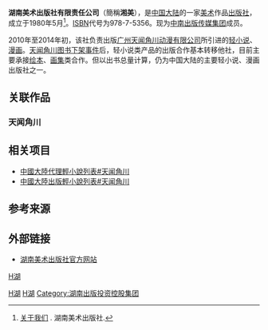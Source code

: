 {{Infobox Company
| company_name        = 湖南美术出版社有限责任公司
| company_name_en     = Hunan Fine Arts Publishing House
| company_logo        = [[File:Hunan_Arts_Publishing_House_Logo.png|File:Hunan_Arts_Publishing_House_Logo.png]]
| company_type        = [[有限责任公司|有限责任公司]]、[[出版社|出版社]]
| original_text       = 
| original_spelling   = 
| company_slogan      = 
| market_information  = 
| ROC_UBN             = 
| abbreviated_name    = 
| foundation          = 1980年5月（湖南美术出版社）<br> 1990年3月19日（湖南美术出版社有限责任公司）
| location            = {{PRC}}<br> [[湖南省|湖南省]][[长沙市|长沙市]][[雨花区|雨花区]]东二环一段622号
| zip_code            = 410016
| telephone_no        = +86-731-84787042
| key_people          = 总经理：李小山
| industry            = 美术类图书出版业
| products            = 
| services            = 
| capital             = 5784万元[[人民币|人民币]]
| revenue             = 
| operating_income    = 
| profit              = 
| total_asset         = 
| net_asset           = 
| market_value        = 
| num_employees       = 
| P/E ratio           = 
| earnings per share  = 
| Net asset value     = 
| accounting_period   = 
| parent              = [[中南出版传媒集团股份有限公司|中南出版传媒集团股份有限公司]]
| divisions           = 
| major_shareholder   = 
| subsid              = 
| homepage            = http://www.arts-press.com/
| width               = 
}}
'''湖南美术出版社有限责任公司'''（簡稱'''湘美'''），是[[中国大陆|中国大陆]]的一家[[美术|美术]]作品[[出版社|出版社]]，成立于1980年5月<ref>[http://www.arts-press.com/about/ 关于我们] {{Wayback|url=http://www.arts-press.com/about/ |date=20141023234519 }}. 湖南美术出版社.</ref>。[[ISBN|ISBN]]代号为978-7-5356。现为[[中南出版传媒集团|中南出版传媒集团]]成员。

2010年至2014年初，该社负责出版[[广州天闻角川动漫有限公司|广州天闻角川动漫有限公司]]所引进的[[轻小说|轻小说]]、[[漫画|漫画]]。[[天闻角川#全面下架事件|天闻角川图书下架事件]]后，轻小说类产品的出版合作基本转移他社，目前主要承接[[绘本|绘本]]、[[画集|画集]]类合作。但以出书总量计算，仍为中国大陆的主要轻小说、漫画出版社之一。

==关联作品==

===天闻角川===
{{主|天闻角川#关联作品}}

==相关项目==
*[[中國大陸代理輕小說列表#天闻角川|中國大陸代理輕小說列表#天闻角川]]
*[[中國大陸出版輕小說列表#天闻角川|中國大陸出版輕小說列表#天闻角川]]

==参考来源==
{{reflist}}

==外部链接==
*[https://web.archive.org/web/20100819171914/http://arts-press.com/ 湖南美术出版社官方网站]

{{中南出版传媒集团股份有限公司}}

[[Category:中华人民共和国出版社|H湖]]
[[Category:1980年成立的公司|H湖]]
[[Category:湖南出版投资控股集团|Category:湖南出版投资控股集团]]
[[category:漫画出版社|H湖]]

{{newspaper-stub}}